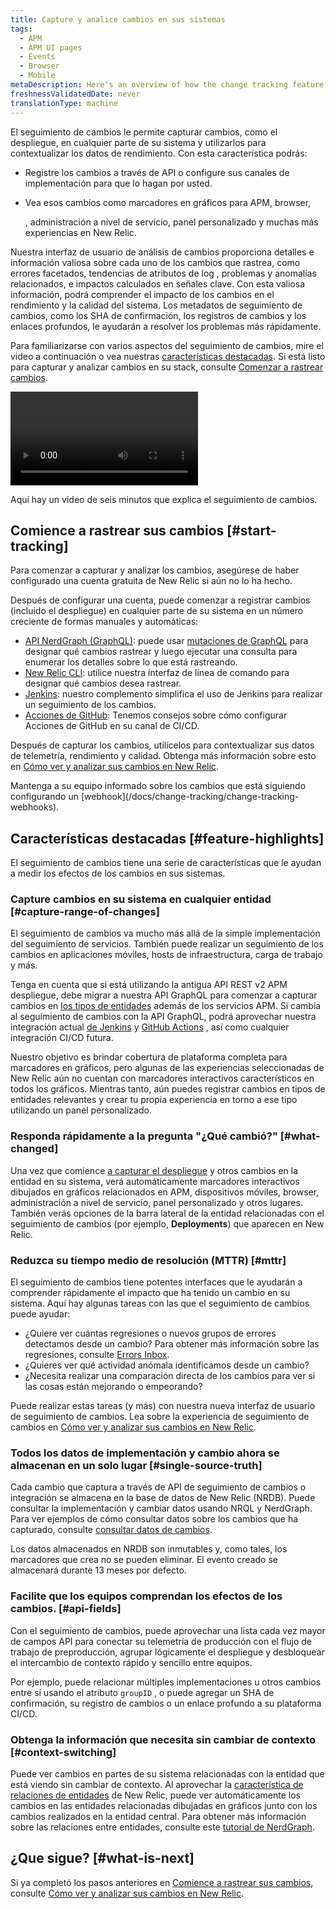 ```yaml
---
title: Capture y analice cambios en sus sistemas
tags:
  - APM
  - APM UI pages
  - Events
  - Browser
  - Mobile
metaDescription: Here's an overview of how the change tracking feature can help you analyze the effects of recent changes on your users and systems.
freshnessValidatedDate: never
translationType: machine
---
```


El seguimiento de cambios le permite capturar cambios, como el despliegue, en cualquier parte de su sistema y utilizarlos para contextualizar los datos de rendimiento. Con esta característica podrás:

* Registre los cambios a través de API o configure sus canales de implementación para que lo hagan por usted.

* Vea esos cambios como marcadores en gráficos para APM, browser,

  <InlinePopover type="mobile"/>

  , administración a nivel de servicio, panel personalizado y muchas más experiencias en New Relic.

Nuestra interfaz de usuario de análisis de cambios proporciona detalles e información valiosa sobre cada uno de los cambios que rastrea, como errores facetados, tendencias de atributos de log , problemas y anomalías relacionados, e impactos calculados en señales clave. Con esta valiosa información, podrá comprender el impacto de los cambios en el rendimiento y la calidad del sistema. Los metadatos de seguimiento de cambios, como los SHA de confirmación, los registros de cambios y los enlaces profundos, le ayudarán a resolver los problemas más rápidamente.

Para familiarizarse con varios aspectos del seguimiento de cambios, mire el video a continuación o vea nuestras [características destacadas](#feature-highlights). Si está listo para capturar y analizar cambios en su stack, consulte [Comenzar a rastrear cambios](#start-tracking).

<Video
  id="ikRUKJf7hyU"
  type="youtube"
/>

<figcaption>
  Aquí hay un video de seis minutos que explica el seguimiento de cambios.
</figcaption>

## Comience a rastrear sus cambios [#start-tracking]

Para comenzar a capturar y analizar los cambios, asegúrese de haber configurado una cuenta gratuita de New Relic si aún no lo ha hecho.

<InlineSignup/>

Después de configurar una cuenta, puede comenzar a registrar cambios (incluido el despliegue) en cualquier parte de su sistema en un número creciente de formas manuales y automáticas:

* [API NerdGraph (GraphQL)](/docs/change-tracking/change-tracking-graphql): puede usar [mutaciones de GraphQL](/docs/apis/nerdgraph/get-started/nerdgraph-explorer/#mutations) para designar qué cambios rastrear y luego ejecutar una consulta para enumerar los detalles sobre lo que está rastreando.
* [New Relic CLI](/docs/change-tracking/change-tracking-cli): utilice nuestra interfaz de línea de comando para designar qué cambios desea rastrear.
* [Jenkins](/docs/change-tracking/ci-cd/change-tracking-jenkins): nuestro complemento simplifica el uso de Jenkins para realizar un seguimiento de los cambios.
* [Acciones de GitHub](/docs/change-tracking/ci-cd/change-tracking-github-actions): Tenemos consejos sobre cómo configurar Acciones de GitHub en su canal de CI/CD.

Después de capturar los cambios, utilícelos para contextualizar sus datos de telemetría, rendimiento y calidad. Obtenga más información sobre esto en [Cómo ver y analizar sus cambios en New Relic](/docs/change-tracking/change-tracking-view-analyze/).

<Callout variant="tip">
  Mantenga a su equipo informado sobre los cambios que está siguiendo configurando un [webhook](/docs/change-tracking/change-tracking-webhooks).
</Callout>

## Características destacadas [#feature-highlights]

El seguimiento de cambios tiene una serie de características que le ayudan a medir los efectos de los cambios en sus sistemas.

### Capture cambios en su sistema en cualquier entidad [#capture-range-of-changes]

El seguimiento de cambios va mucho más allá de la simple implementación del seguimiento de <InlinePopover type="apm"/>servicios. También puede realizar un seguimiento de los cambios en aplicaciones móviles, hosts de infraestructura, carga de trabajo y más.

Tenga en cuenta que si está utilizando la antigua API REST v2 APM despliegue, debe migrar a nuestra API GraphQL para comenzar a capturar cambios en [los tipos de entidades](/docs/new-relic-solutions/new-relic-one/core-concepts/what-entity-new-relic/#find) además de los servicios APM. Si cambia al seguimiento de cambios con la API GraphQL, podrá aprovechar nuestra integración actual [de Jenkins](/docs/change-tracking/ci-cd/change-tracking-jenkins) y [GitHub Actions](/docs/change-tracking/ci-cd/change-tracking-github-actions) , así como cualquier integración CI/CD futura.

Nuestro objetivo es brindar cobertura de plataforma completa para marcadores en gráficos, pero algunas de las experiencias seleccionadas de New Relic aún no cuentan con marcadores interactivos característicos en todos los gráficos. Mientras tanto, aún puedes registrar cambios en tipos de entidades relevantes y crear tu propia experiencia en torno a ese tipo utilizando un panel personalizado.

### Responda rápidamente a la pregunta "¿Qué cambió?" [#what-changed]

Una vez que comience [a capturar el despliegue](#start-tracking) y otros cambios en la entidad en su sistema, verá automáticamente marcadores interactivos dibujados en gráficos relacionados en APM, dispositivos móviles, browser, administración a nivel de servicio, panel personalizado y otros lugares. También verás opciones de la barra lateral de la entidad relacionadas con el seguimiento de cambios (por ejemplo, <DNT>**Deployments**</DNT>) que aparecen en New Relic.

### Reduzca su tiempo medio de resolución (MTTR) [#mttr]

El seguimiento de cambios tiene potentes interfaces que le ayudarán a comprender rápidamente el impacto que ha tenido un cambio en su sistema. Aquí hay algunas tareas con las que el seguimiento de cambios puede ayudar:

* ¿Quiere ver cuántas regresiones o nuevos grupos de errores detectamos desde un cambio? Para obtener más información sobre las regresiones, consulte [Errors Inbox](/docs/errors-inbox/errors-inbox/#status).
* ¿Quieres ver qué actividad anómala identificamos desde un cambio?
* ¿Necesita realizar una comparación directa de los cambios para ver si las cosas están mejorando o empeorando?

Puede realizar estas tareas (y más) con nuestra nueva interfaz de usuario de seguimiento de cambios. Lea sobre la experiencia de seguimiento de cambios en [Cómo ver y analizar sus cambios en New Relic](/docs/change-tracking/change-tracking-view-analyze/).

### Todos los datos de implementación y cambio ahora se almacenan en un solo lugar [#single-source-truth]

Cada cambio que captura a través de API de seguimiento de cambios o integración se almacena en la base de datos de New Relic (NRDB). Puede consultar la implementación y cambiar datos usando NRQL y NerdGraph. Para ver ejemplos de cómo consultar datos sobre los cambios que ha capturado, consulte [consultar datos de cambios](/docs/change-tracking/change-tracking-view-analyze/#query-deployments).

<Callout variant="tip">
  Los datos almacenados en NRDB son inmutables y, como tales, los marcadores que crea no se pueden eliminar. El evento creado se almacenará durante 13 meses por defecto.
</Callout>

### Facilite que los equipos comprendan los efectos de los cambios. [#api-fields]

Con el seguimiento de cambios, puede aprovechar una lista cada vez mayor de campos API para conectar su telemetría de producción con el flujo de trabajo de preproducción, agrupar lógicamente el despliegue y desbloquear el intercambio de contexto rápido y sencillo entre equipos.

Por ejemplo, puede relacionar múltiples implementaciones u otros cambios entre sí usando el atributo `groupID` , o puede agregar un SHA de confirmación, su registro de cambios o un enlace profundo a su plataforma CI/CD.

### Obtenga la información que necesita sin cambiar de contexto [#context-switching]

Puede ver cambios en partes de su sistema relacionadas con la entidad que está viendo sin cambiar de contexto. Al aprovechar la [característica de relaciones de entidades](/docs/apis/nerdgraph/examples/nerdgraph-relationships-api-tutorial/) de New Relic, puede ver automáticamente los cambios en las entidades relacionadas dibujadas en gráficos junto con los cambios realizados en la entidad central. Para obtener más información sobre las relaciones entre entidades, consulte este [tutorial de NerdGraph](/docs/apis/nerdgraph/examples/nerdgraph-relationships-api-tutorial/).

## ¿Que sigue? [#what-is-next]

Si ya completó los pasos anteriores en [Comience a rastrear sus cambios](#start-tracking), consulte [Cómo ver y analizar sus cambios en New Relic](/docs/change-tracking/change-tracking-view-analyze/).
